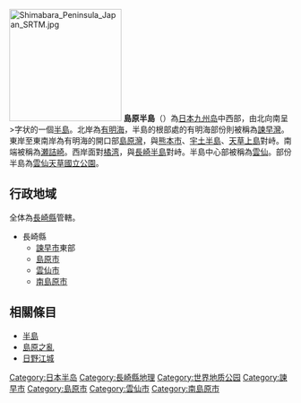 [[File:Shimabara_Peninsula_Japan_SRTM.jpg|200px]]
{{Location map
 |Japan
 |label=島原半島
 |lat_deg=32|lat_min=45
 |lon_deg=130|lon_min=16
 |position=right
 |width=250
 |float=right
 |mark=Cercle rouge 100%.svg
 |marksize=10
 |caption=島原半島的位置
 |relief=1
}}
'''島原半島'''（{{jpn|j=島原本島|hg=しまばらはんとう|rm=Shimabara hantō|f=y}}）為[[日本|日本]][[九州岛|九州岛]]中西部，由北向南呈>字状的一個[[半島|半島]]。北岸為[[有明海|有明海]]，半島的根部處的有明海部份則被稱為[[諫早灣|諫早灣]]。東岸至東南岸為有明海的開口部[[島原灣|島原灣]]，與[[熊本市|熊本市]]、[[宇土半島|宇土半島]]、[[天草上島|天草上島]]對峙。南端被稱為[[瀬詰崎|瀬詰崎]]。西岸面對[[橘湾|橘湾]]，與[[長崎半島|長崎半島]]對峙。半島中心部被稱為[[雲仙|雲仙]]。部份半島為[[雲仙天草國立公園|雲仙天草國立公園]]。

== 行政地域 ==
全体為[[長崎縣|長崎縣]]管轄。
*長崎縣
**[[諫早市|諫早市]]東部
**[[島原市|島原市]]
**[[雲仙市|雲仙市]]
**[[南島原市|南島原市]]

==相關條目==
* [[半島|半島]]
* [[島原之亂|島原之亂]]
* [[日野江城|日野江城]]

{{日本之半島}}
{{Authority control}}
{{japan-geo-stub}}

[[Category:日本半岛|Category:日本半岛]]
[[Category:長崎縣地理|Category:長崎縣地理]]
[[Category:世界地质公园|Category:世界地质公园]]
[[Category:諫早市|Category:諫早市]]
[[Category:島原市|Category:島原市]]
[[Category:雲仙市|Category:雲仙市]]
[[Category:南島原市|Category:南島原市]]